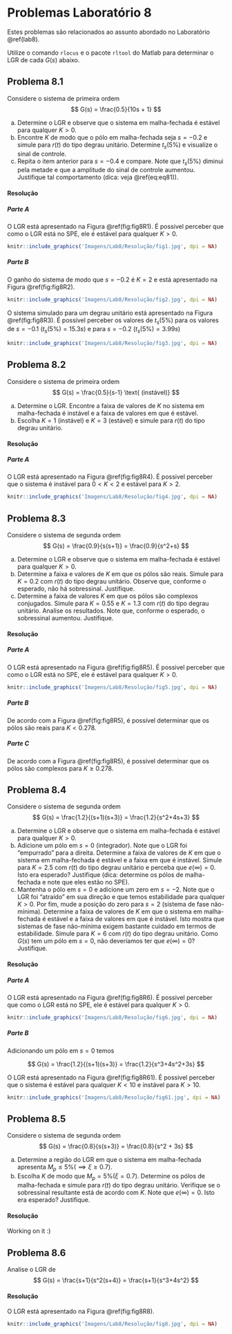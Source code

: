 # Problemas Laboratório 8 {-}

Estes problemas são relacionados ao assunto abordado no Laboratório \@ref(lab8).

Utilize o comando `rlocus` e o pacote `rltool` do Matlab para determinar o LGR de cada $G(s)$ abaixo.

## Problema 8.1 {-}

Considere o sistema de primeira ordem
$$
G(s) = \frac{0.5}{10s + 1}
$$

a. Determine  o LGR e observe que o sistema em malha-fechada é estável para qualquer $K>0$.
b. Encontre $K$ de modo que o pólo em malha-fechada seja $s = -0.2$ e simule para $r(t)$ do tipo degrau unitário. Determine $t_s(5\%)$ e visualize o sinal de controle.
c. Repita o item anterior para $s = -0.4$ e compare. Note que $t_s(5\%)$ diminui pela metade e que a amplitude do sinal de controle aumentou. Justifique tal comportamento (dica: veja \@ref(eq:eq81)).

#### Resolução {-}

##### Parte A {-}

O LGR está apresentado na Figura \@ref(fig:fig8R1). É possivel perceber que como o LGR está no SPE, ele é estável para qualquer $K > 0$.

```r
knitr::include_graphics('Imagens/Lab8/Resolução/fig1.jpg', dpi = NA)
```


##### Parte B {-}

O ganho do sistema de modo que $s = -0.2$ é $K = 2$ e está apresentado na Figura \@ref(fig:fig8R2).

```r
knitr::include_graphics('Imagens/Lab8/Resolução/fig2.jpg', dpi = NA)
```

O sistema simulado para um degrau unitário está apresentado na Figura \@ref(fig:fig8R3). É possível perceber os valores de $t_s(5\%)$ para os valores de $s = -0.1$ ($t_s(5\%) = 15.3s$) e para $s = -0.2$ ($t_s(5\%) = 3.99s$)

```r
knitr::include_graphics('Imagens/Lab8/Resolução/fig3.jpg', dpi = NA)
```

## Problema 8.2 {-}

Considere o sistema de primeira ordem
$$
G(s) = \frac{0.5}{s-1} \text{ (instável)}
$$

a. Determine o LGR. Encontre a faixa de valores de $K$ no sistema em malha-fechada é instável e a faixa de valores em que é estável.
b. Escolha $K=1$ (instável) e $K=3$ (estável) e simule para $r(t)$ do tipo degrau unitário.

#### Resolução {-}

##### Parte A {-}

O LGR está apresentado na Figura \@ref(fig:fig8R4). É possivel perceber que o sistema é instável para $0 < K < 2$ e estável para $K > 2$.

```r
knitr::include_graphics('Imagens/Lab8/Resolução/fig4.jpg', dpi = NA)
```



## Problema 8.3 {-}

Considere o sistema de segunda ordem
$$
G(s) = \frac{0.9}{s(s+1)} = \frac{0.9}{s^2+s}
$$

a. Determine o LGR e observe que o sistema em malha-fechada é estável para qualquer $K>0$.
b. Determine a faixa e valores de $K$ em que os pólos são reais. Simule para $K=0.2$ com $r(t)$ do tipo degrau unitário. Observe que, conforme o esperado, não há sobressinal. Justifique.
c. Determine a faixa de valores $K$ em que os pólos são complexos conjugados. Simule para $K = 0.55$ e $K = 1.3$ com $r(t)$ do tipo degrau unitário. Analise os resultados. Note que, conforme o esperado, o sobressinal aumentou. Justifique.

#### Resolução {-}

##### Parte A {-}

O LGR está apresentado na Figura \@ref(fig:fig8R5). É possivel perceber que como o LGR está no SPE, ele é estável para qualquer $K > 0$.

```r
knitr::include_graphics('Imagens/Lab8/Resolução/fig5.jpg', dpi = NA)
```


##### Parte B {-}

De acordo com a Figura \@ref(fig:fig8R5), é possível determinar que os pólos são reais para $K < 0.278$.

##### Parte C {-}

De acordo com a Figura \@ref(fig:fig8R5), é possível determinar que os pólos são complexos para $K \geq 0.278$.

## Problema 8.4 {-}

Considere o sistema de segunda ordem
$$
G(s) = \frac{1.2}{(s+1)(s+3)} = \frac{1.2}{s^2+4s+3}
$$

a. Determine o LGR e observe que o sistema em malha-fechada é estável para qualquer $K>0$.
b. Adicione um pólo em $s=0$ (integrador). Note que o LGR foi "empurrado" para a direita. Determine a faixa de valores de $K$ em que o sistema em malha-fechada é estável e a faixa em que é instável. Simule para $K = 2.5$ com $r(t)$ do tipo degrau unitário e perceba que $e(\infty) = 0$. Isto era esperado? Justifique (dica: determine os pólos de malha-fechada e note que eles estão no SPE).
c. Mantenha o pólo em $s=0$ e adicione um zero em $s=-2$. Note que o LGR foi "atraído" em sua direção e que temos estabilidade para qualquer $K>0$. Por fim, mude a posição do zero para $s=2$ (sistema de fase não-mínima). Determine a faixa de valores de $K$ em que o sistema em malha-fechada é estável e a faixa de valores em que é instável. Isto mostra que sistemas de fase não-mínima exigem bastante cuidado em termos de estabilidade. Simule para $K=6$ com $r(t)$ do tipo degrau unitário. Como $G(s)$ tem um pólo em $s=0$, não deveríamos ter que $e(\infty) = 0$? Justifique.

#### Resolução {-}

##### Parte A {-}

O LGR está apresentado na Figura \@ref(fig:fig8R6). É possivel perceber que como o LGR está no SPE, ele é estável para qualquer $K > 0$.

```r
knitr::include_graphics('Imagens/Lab8/Resolução/fig6.jpg', dpi = NA)
```

##### Parte B {-}

Adicionando um pólo em $s=0$ temos

$$
G(s) = \frac{1.2}{(s+1)(s+3)} = \frac{1.2}{s^3+4s^2+3s}
$$

O LGR está apresentado na Figura \@ref(fig:fig8R61). É possivel perceber que o sistema é estável para qualquer $K < 10$ e instável para $K > 10$.

```r
knitr::include_graphics('Imagens/Lab8/Resolução/fig61.jpg', dpi = NA)
```


## Problema 8.5 {-}

Considere o sistema de segunda ordem
$$
G(s) = \frac{0.8}{s(s+3)} = \frac{0.8}{s^2 + 3s}
$$

a. Determine a região do LGR em que o sistema em malha-fechada apresenta $M_p \leq 5\% (\implies \xi \geq 0.7)$.
b. Escolha $K$ de modo que $M_p = 5\% (\xi = 0.7)$. Determine os pólos de malha-fechada e simule para $r(t)$ do tipo degrau unitário. Verifique se o sobressinal resultante está de acordo com $K$. Note que $e(\infty)=0$. Isto era esperado? Justifique.

#### Resolução {-}

Working on it :)



## Problema 8.6 {-}

Analise o LGR de
$$
G(s) = \frac{s+1}{s^2(s+4)} = \frac{s+1}{s^3+4s^2}
$$

#### Resolução {-}

O LGR está apresentado na Figura \@ref(fig:fig8R8).

```r
knitr::include_graphics('Imagens/Lab8/Resolução/fig8.jpg', dpi = NA)
```
